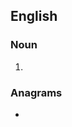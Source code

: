 ==English==

===Noun===
{{head|en|noun form}}

# {{plural of|en|braincase}}

===Anagrams===
* {{anagrams|en|a=aabceinrss|Arabicness}}